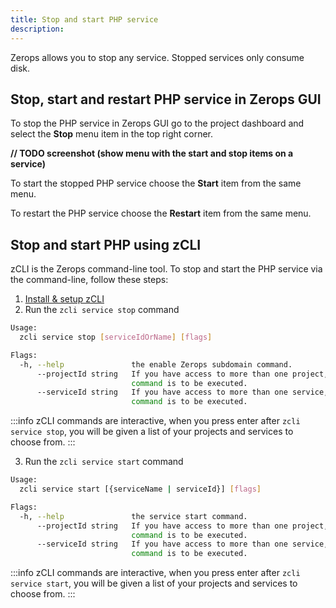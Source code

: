 ```yaml
---
title: Stop and start PHP service
description:
---
```


Zerops allows you to stop any service. Stopped services only consume disk.

## Stop, start and restart PHP service in Zerops GUI

To stop the PHP service in Zerops GUI go to the project dashboard and select the **Stop** menu item in the top right corner.

**// TODO screenshot (show menu with the start and stop items on a service)**

To start the stopped PHP service choose the **Start** item from the same menu.

To restart the PHP service choose the **Restart** item from the same menu.

## Stop and start PHP using zCLI

zCLI is the Zerops command-line tool. To stop and start the PHP service via the command-line, follow these steps:

1. [Install & setup zCLI](/references/cli)
2. Run the `zcli service stop` command

```sh
Usage:
  zcli service stop [serviceIdOrName] [flags]

Flags:
  -h, --help               the enable Zerops subdomain command.
      --projectId string   If you have access to more than one project, you must specify the project ID for which the
                           command is to be executed.
      --serviceId string   If you have access to more than one service, you must specify the service ID for which the
                           command is to be executed.
```

:::info
zCLI commands are interactive, when you press enter after `zcli service stop`, you will be given a list of your projects and services to choose from.
:::

3. Run the `zcli service start` command

```sh
Usage:
  zcli service start [{serviceName | serviceId}] [flags]

Flags:
  -h, --help               the service start command.
      --projectId string   If you have access to more than one project, you must specify the project ID for which the
                           command is to be executed.
      --serviceId string   If you have access to more than one service, you must specify the service ID for which the
                           command is to be executed.
```

:::info
zCLI commands are interactive, when you press enter after `zcli service start`, you will be given a list of your projects and services to choose from.
:::

